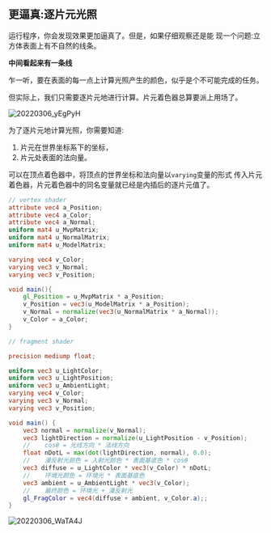 ## 更逼真:逐片元光照
运行程序，你会发现效果更加逼真了。但是，如果仔细观察还是能
现一个问题:立方体表面上有不自然的线条。

**中间看起来有一条线**

乍一听，要在表面的每一点上计算光照产生的颜色，似乎是个不可能完成的任务。

但实际上，我们只需要逐片元地进行计算。片元着色器总算要派上用场了。

![20220306_yEgPyH](https://cdn.jsdelivr.net/gh/crexk/pic-archive@main/uPic/20220306_yEgPyH.png)

为了逐片元地计算光照，你需要知道:
1. 片元在世界坐标系下的坐标，
2. 片元处表面的法向量。

可以在顶点着色器中，将顶点的世界坐标和法向量以`varying`变量的形式
传入片元着色器，片元着色器中的同名变量就已经是内插后的逐片元值了。


```glsl
// vertex shader
attribute vec4 a_Position;
attribute vec4 a_Color;
attribute vec4 a_Normal;
uniform mat4 u_MvpMatrix;
uniform mat4 u_NormalMatrix;
uniform mat4 u_ModelMatrix;

varying vec4 v_Color;
varying vec3 v_Normal;
varying vec3 v_Position;

void main(){
    gl_Position = u_MvpMatrix * a_Position;
    v_Position = vec3(u_ModelMatrix * a_Position);
    v_Normal = normalize(vec3(u_NormalMatrix * a_Normal));
    v_Color = a_Color;
}
```
```glsl
// fragment shader

precision mediump float;

uniform vec3 u_LightColor;
uniform vec3 u_LightPosition;
uniform vec3 u_AmbientLight;
varying vec4 v_Color;
varying vec3 v_Normal;
varying vec3 v_Position;

void main() {
    vec3 normal = normalize(v_Normal);
    vec3 lightDirection = normalize(u_LightPosition - v_Position);
    //    cosθ = 光线方向 * 法线方向
    float nDotL = max(dot(lightDirection, normal), 0.0);
    //    漫反射光颜色 = 入射光颜色 * 表面基底色 * cosθ
    vec3 diffuse = u_LightColor * vec3(v_Color) * nDotL;
    //    环境光颜色 = 环境光 * 表面基底色
    vec3 ambient = u_AmbientLight * vec3(v_Color);
    //    最终颜色 = 环境光 + 漫反射光
    gl_FragColor = vec4(diffuse + ambient, v_Color.a);;
}


```
![20220306_WaTA4J](https://cdn.jsdelivr.net/gh/crexk/pic-archive@main/uPic/20220306_WaTA4J.png)


